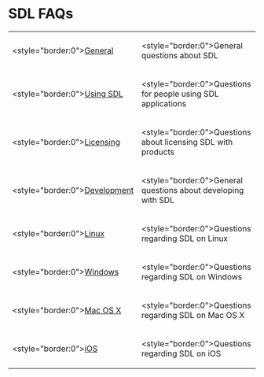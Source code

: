 = SDL FAQs =

{|
|<style="border:0">[[FAQGeneral|General]] 
|<style="border:0">General questions about SDL 
|-
|<style="border:0">[[FAQUsingSDL|Using SDL]] 
|<style="border:0">Questions for people using SDL applications 
|-
|<style="border:0">[[FAQLicensing|Licensing]] 
|<style="border:0">Questions about licensing SDL with products 
|-
|<style="border:0">[[FAQDevelopment|Development]] 
|<style="border:0">General questions about developing with SDL 
|-
|<style="border:0">[[FAQLinux|Linux]] 
|<style="border:0">Questions regarding SDL on Linux 
|-
|<style="border:0">[[FAQWindows|Windows]] 
|<style="border:0">Questions regarding SDL on Windows 
|-
|<style="border:0">[[FAQMacOSX|Mac OS X]] 
|<style="border:0">Questions regarding SDL on Mac OS X 
|-
|<style="border:0">[[FAQiOS|iOS]] 
|<style="border:0">Questions regarding SDL on iOS
|}
